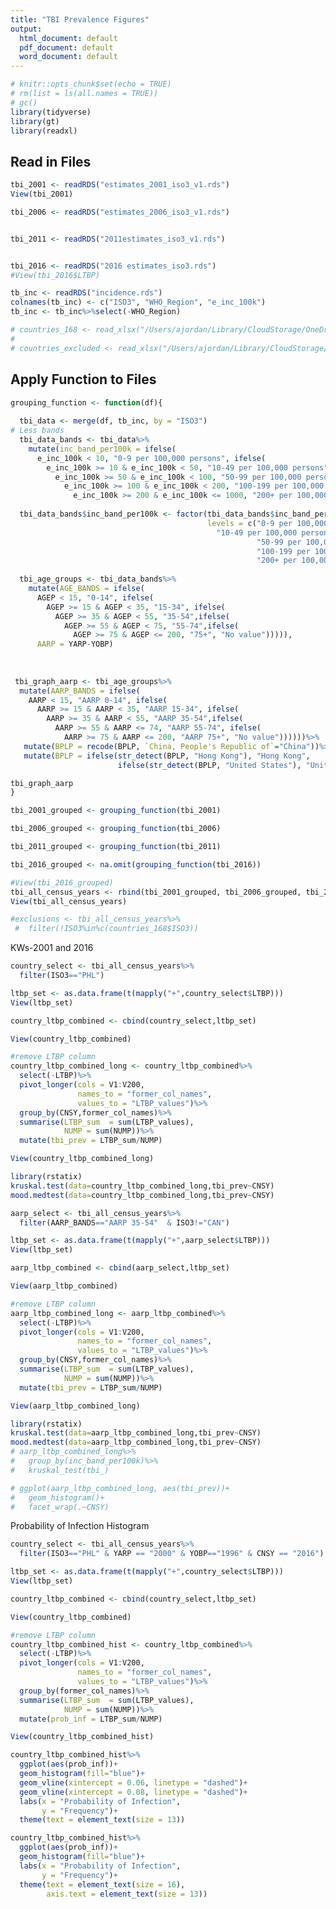 ```yaml
---
title: "TBI Prevalence Figures"
output:
  html_document: default
  pdf_document: default
  word_document: default
---
```


```r
# knitr::opts_chunk$set(echo = TRUE)
# rm(list = ls(all.names = TRUE))
# gc()
library(tidyverse)
library(gt)
library(readxl)

```

## Read in Files

```r
tbi_2001 <- readRDS("estimates_2001_iso3_v1.rds")
View(tbi_2001)

tbi_2006 <- readRDS("estimates_2006_iso3_v1.rds")


tbi_2011 <- readRDS("2011estimates_iso3_v1.rds")


tbi_2016 <- readRDS("2016 estimates_iso3.rds")
#View(tbi_2016$LTBP)

tb_inc <- readRDS("incidence.rds")
colnames(tb_inc) <- c("ISO3", "WHO_Region", "e_inc_100k")
tb_inc <- tb_inc%>%select(-WHO_Region)

# countries_168 <- read_xlsx("/Users/ajordan/Library/CloudStorage/OneDrive-McGillUniversity/LTBI-Aust-CEA-master/Data/countries 168.xlsx")
# 
# countries_excluded <- read_xlsx("/Users/ajordan/Library/CloudStorage/OneDrive-McGillUniversity/LTBI-Aust-CEA-master/Data/countries 168.xlsx", sheet = 2)
```



## Apply Function to Files


```r
grouping_function <- function(df){
  
  tbi_data <- merge(df, tb_inc, by = "ISO3")
# Less bands
  tbi_data_bands <- tbi_data%>%
    mutate(inc_band_per100k = ifelse(
      e_inc_100k < 10, "0-9 per 100,000 persons", ifelse(
        e_inc_100k >= 10 & e_inc_100k < 50, "10-49 per 100,000 persons", ifelse(
          e_inc_100k >= 50 & e_inc_100k < 100, "50-99 per 100,000 persons", ifelse(
            e_inc_100k >= 100 & e_inc_100k < 200, "100-199 per 100,000 persons",ifelse(
              e_inc_100k >= 200 & e_inc_100k <= 1000, "200+ per 100,000 persons", "No value"))))))
  
  tbi_data_bands$inc_band_per100k <- factor(tbi_data_bands$inc_band_per100k,
                                            levels = c("0-9 per 100,000 persons",
                                              "10-49 per 100,000 persons",
                                                       "50-99 per 100,000 persons",
                                                       "100-199 per 100,000 persons",
                                                       "200+ per 100,000 persons"))
  
  tbi_age_groups <- tbi_data_bands%>%
    mutate(AGE_BANDS = ifelse(
      AGEP < 15, "0-14", ifelse(
        AGEP >= 15 & AGEP < 35, "15-34", ifelse(
          AGEP >= 35 & AGEP < 55, "35-54",ifelse(
            AGEP >= 55 & AGEP < 75, "55-74",ifelse(
              AGEP >= 75 & AGEP <= 200, "75+", "No value"))))),
      AARP = YARP-YOBP)
  
  
  
 tbi_graph_aarp <- tbi_age_groups%>%
  mutate(AARP_BANDS = ifelse(
    AARP < 15, "AARP 0-14", ifelse(
      AARP >= 15 & AARP < 35, "AARP 15-34", ifelse(
        AARP >= 35 & AARP < 55, "AARP 35-54",ifelse(
          AARP >= 55 & AARP <= 74, "AARP 55-74", ifelse(
            AARP >= 75 & AARP <= 200, "AARP 75+", "No value"))))))%>%
   mutate(BPLP = recode(BPLP, `China, People's Republic of`="China"))%>%
   mutate(BPLP = ifelse(str_detect(BPLP, "Hong Kong"), "Hong Kong", 
                        ifelse(str_detect(BPLP, "United States"), "United States of America", BPLP)))

tbi_graph_aarp
}

tbi_2001_grouped <- grouping_function(tbi_2001)

tbi_2006_grouped <- grouping_function(tbi_2006)

tbi_2011_grouped <- grouping_function(tbi_2011)

tbi_2016_grouped <- na.omit(grouping_function(tbi_2016))

#View(tbi_2016_grouped)
tbi_all_census_years <- rbind(tbi_2001_grouped, tbi_2006_grouped, tbi_2011_grouped, tbi_2016_grouped)
View(tbi_all_census_years)

#exclusions <- tbi_all_census_years%>%
 #  filter(!ISO3%in%c(countries_168$ISO3))

```



KWs-2001 and 2016
```r
country_select <- tbi_all_census_years%>%
  filter(ISO3=="PHL")

ltbp_set <- as.data.frame(t(mapply("+",country_select$LTBP)))
View(ltbp_set)

country_ltbp_combined <- cbind(country_select,ltbp_set)

View(country_ltbp_combined)

#remove LTBP column
country_ltbp_combined_long <- country_ltbp_combined%>%
  select(-LTBP)%>%
  pivot_longer(cols = V1:V200,
               names_to = "former_col_names",
               values_to = "LTBP_values")%>%
  group_by(CNSY,former_col_names)%>%
  summarise(LTBP_sum  = sum(LTBP_values),
            NUMP = sum(NUMP))%>%
  mutate(tbi_prev = LTBP_sum/NUMP)

View(country_ltbp_combined_long)

library(rstatix)
kruskal.test(data=country_ltbp_combined_long,tbi_prev~CNSY)
mood.medtest(data=country_ltbp_combined_long,tbi_prev~CNSY)
```


```r

aarp_select <- tbi_all_census_years%>%
  filter(AARP_BANDS=="AARP 35-54"  & ISO3!="CAN")

ltbp_set <- as.data.frame(t(mapply("+",aarp_select$LTBP)))
View(ltbp_set)

aarp_ltbp_combined <- cbind(aarp_select,ltbp_set)

View(aarp_ltbp_combined)

#remove LTBP column
aarp_ltbp_combined_long <- aarp_ltbp_combined%>%
  select(-LTBP)%>%
  pivot_longer(cols = V1:V200,
               names_to = "former_col_names",
               values_to = "LTBP_values")%>%
  group_by(CNSY,former_col_names)%>%
  summarise(LTBP_sum  = sum(LTBP_values),
            NUMP = sum(NUMP))%>%
  mutate(tbi_prev = LTBP_sum/NUMP)

View(aarp_ltbp_combined_long)

library(rstatix)
kruskal.test(data=aarp_ltbp_combined_long,tbi_prev~CNSY)
mood.medtest(data=aarp_ltbp_combined_long,tbi_prev~CNSY)
# aarp_ltbp_combined_long%>%
#   group_by(inc_band_per100k)%>%
#   kruskal_test(tbi_)

# ggplot(aarp_ltbp_combined_long, aes(tbi_prev))+
#   geom_histogram()+
#   facet_wrap(.~CNSY)

```

Probability of Infection Histogram

```r

country_select <- tbi_all_census_years%>%
  filter(ISO3=="PHL" & YARP == "2000" & YOBP=="1996" & CNSY == "2016")

ltbp_set <- as.data.frame(t(mapply("+",country_select$LTBP)))
View(ltbp_set)

country_ltbp_combined <- cbind(country_select,ltbp_set)

View(country_ltbp_combined)

#remove LTBP column
country_ltbp_combined_hist <- country_ltbp_combined%>%
  select(-LTBP)%>%
  pivot_longer(cols = V1:V200,
               names_to = "former_col_names",
               values_to = "LTBP_values")%>%
  group_by(former_col_names)%>%
  summarise(LTBP_sum  = sum(LTBP_values),
            NUMP = sum(NUMP))%>%
  mutate(prob_inf = LTBP_sum/NUMP)

View(country_ltbp_combined_hist)

country_ltbp_combined_hist%>%
  ggplot(aes(prob_inf))+
  geom_histogram(fill="blue")+
  geom_vline(xintercept = 0.06, linetype = "dashed")+
  geom_vline(xintercept = 0.08, linetype = "dashed")+
  labs(x = "Probability of Infection",
       y = "Frequency")+
  theme(text = element_text(size = 13))

country_ltbp_combined_hist%>%
  ggplot(aes(prob_inf))+
  geom_histogram(fill="blue")+
  labs(x = "Probability of Infection",
       y = "Frequency")+
  theme(text = element_text(size = 16),
        axis.text = element_text(size = 13))
  

```

